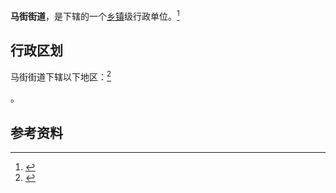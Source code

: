 {{中国乡级行政区|53/01/12/002/000}}

'''马街街道'''，是{{PRC admin/fullname|53/01/12/002/000|3}}下辖的一个[[乡镇|乡镇]]级行政单位。<ref>{{PRC admin/ref sgc|{{PRC admin/parent|53/01/12/002/000}}}}</ref>

== 行政区划 ==

马街街道下辖以下地区：<ref>{{PRC admin/ref sgc|53/01/12/002/000}}</ref>

{{PRC admin/children|53/01/12/002/000}}。

== 参考资料 ==

{{reflist}}

{{行政区划小作品}}
{{PRC admin/navcat|53/01/12/002/000}}